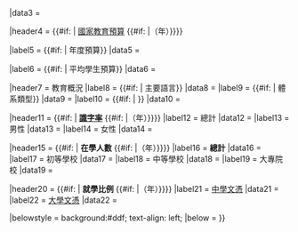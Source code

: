 {{Infobox
|name         = Infobox education
|bodystyle    = width:22em; font-size:89%
|title        = {{{country name|國家}}}教育
|titlestyle   = 
|abovestyle   = 
|image        = {{{agency image|}}}
|imagestyle   = 
|caption      = 
|captionstyle = 
|headerstyle  = background:#ccf; font-weight:bold;
|labelstyle   = 
|datastyle    = 

|header1 = {{{agency|'''教育體系'''}}}
|header2 = 

|label3   = {{#if: {{{leader titles|}}} | {{{leader titles|}}}}}
|data3    = {{{leader names|}}}

|header4  = {{#if: {{{budget|}}} | [[資金|國家教育預算]] {{#if: {{{budget year|}}} |（{{{budget year|}}}年）}}}}

|label5   = {{#if: {{{budget|}}} | 年度預算}}
|data5    = {{{budget|}}} 

|label6   = {{#if: {{{funding per student|}}} | 平均學生預算}}
|data6    = {{{funding per student|}}} 

|header7  = 教育概況
|label8   = {{#if: {{{primary languages|}}} | 主要語言}}
|data8    = {{{primary languages|}}} 
|label9   = {{#if: {{{system type|}}} | 體系類型}}
|data9    = {{{system type|}}}
|label10   = {{#if: {{{established events|}}} | {{{established events|}}}}}
|data10    = {{{established dates|}}}

|header11  = {{#if: {{{literacy men|}}} | '''[[識字|識字率]]''' {{#if: {{{literacy year|}}}|（{{{literacy year|}}}年）}}}} 
|label12   = 總計
|data12    = {{{literacy total|}}}
|label13   = 男性
|data13    = {{{literacy men|}}}
|label14   = 女性
|data14    = {{{literacy women|}}}

|header15  = {{#if: {{{enroll total|}}} | '''在學人數''' {{#if: {{{enrollment year|}}}|（{{{enrollment year|}}}年）}}}}
|label16   = '''總計'''
|data16    = {{{enroll total|}}}
|label17  = 初等學校
|data17   = {{{enroll primary|}}}
|label18  = 中等學校
|data18   = {{{enroll secondary|}}}
|label19  = 大專院校
|data19   = {{{enroll post-secondary|}}}

|header20 = {{#if: {{{attain secondary|}}} | '''就學比例''' {{#if: {{{attainment year|}}}|（{{{attainment year|}}}年）}}}}
|label21  = [[中學|中學文憑]]
|data21   = {{{attain secondary|}}}
|label22    = [[高等教育|大學文憑]]
|data22  = {{{attain post-secondary|}}}

|belowstyle = background:#ddf; text-align: left;
|below = {{{footnotes|}}}
}}<noinclude>{{Documentation}}</noinclude>